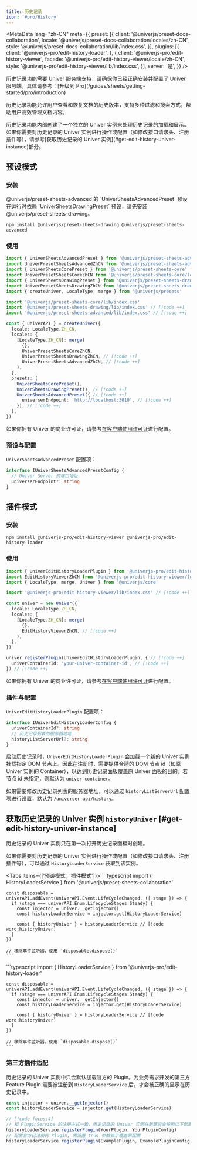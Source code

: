 ```yaml
---
title: 历史记录
icon: '#pro/History'
---
```


<MetaData
  lang="zh-CN"
  meta={{
    preset: [{
      client: '@univerjs/preset-docs-collaboration',
      locale: '@univerjs/preset-docs-collaboration/locales/zh-CN',
      style: '@univerjs/preset-docs-collaboration/lib/index.css',
    }],
    plugins: [{
      client: '@univerjs-pro/edit-history-loader',
    }, {
      client: '@univerjs-pro/edit-history-viewer',
      facade: '@univerjs-pro/edit-history-viewer/locale/zh-CN',
      style: '@univerjs-pro/edit-history-viewer/lib/index.css',
    }],
    server: '是',
  }}
/>

<Callout type="warning" title="注意事项">
  历史记录功能需要 Univer 服务端支持，请确保你已经正确安装并配置了 Univer 服务端。具体请参考：[升级到 Pro](/guides/sheets/getting-started/pro/introduction)
</Callout>

历史记录功能允许用户查看和恢复文档的历史版本，支持多种过滤和搜索方式，帮助用户高效管理文档内容。

<Callout type="warning" title="注意事项">
  历史记录功能内部创建了一个独立的 Univer 实例来处理历史记录的加载和展示。如果你需要对历史记录的 Univer 实例进行操作或配置（如修改接口请求头、注册插件等），请参考[获取历史记录的 Univer 实例](#get-edit-history-univer-instance)部分。
</Callout>

## 预设模式

### 安装

<Callout>
  @univerjs/preset-sheets-advanced 的 `UniverSheetsAdvancedPreset` 预设在运行时依赖 `UniverSheetsDrawingPreset` 预设，请先安装 @univerjs/preset-sheets-drawing。
</Callout>

```package-install
npm install @univerjs/preset-sheets-drawing @univerjs/preset-sheets-advanced
```

### 使用

```typescript
import { UniverSheetsAdvancedPreset } from '@univerjs/preset-sheets-advanced' // [!code ++]
import UniverPresetSheetsAdvancedZhCN from '@univerjs/preset-sheets-advanced/locales/zh-CN' // [!code ++]
import { UniverSheetsCorePreset } from '@univerjs/preset-sheets-core'
import UniverPresetSheetsCoreZhCN from '@univerjs/preset-sheets-core/locales/zh-CN'
import { UniverSheetsDrawingPreset } from '@univerjs/preset-sheets-drawing' // [!code ++]
import UniverPresetSheetsDrawingZhCN from '@univerjs/preset-sheets-drawing/locales/zh-CN' // [!code ++]
import { createUniver, LocaleType, merge } from '@univerjs/presets'

import '@univerjs/preset-sheets-core/lib/index.css'
import '@univerjs/preset-sheets-drawing/lib/index.css' // [!code ++]
import '@univerjs/preset-sheets-advanced/lib/index.css' // [!code ++]

const { univerAPI } = createUniver({
  locale: LocaleType.ZH_CN,
  locales: {
    [LocaleType.ZH_CN]: merge(
      {},
      UniverPresetSheetsCoreZhCN,
      UniverPresetSheetsDrawingZhCN, // [!code ++]
      UniverPresetSheetsAdvancedZhCN, // [!code ++]
    ),
  },
  presets: [
    UniverSheetsCorePreset(),
    UniverSheetsDrawingPreset(), // [!code ++]
    UniverSheetsAdvancedPreset({ // [!code ++]
      universerEndpoint: 'http://localhost:3010', // [!code ++]
    }), // [!code ++]
  ],
})
```

如果你拥有 Univer 的商业许可证，请参考[在客户端使用许可证](/guides/pro/license#在预设模式中使用)进行配置。

### 预设与配置

`UniverSheetsAdvancedPreset` 配置项：

```typescript
interface IUniverSheetsAdvancedPresetConfig {
  // Univer Server 的端口地址
  universerEndpoint?: string
}
```

## 插件模式

### 安装

```package-install
npm install @univerjs-pro/edit-history-viewer @univerjs-pro/edit-history-loader
```

### 使用

```typescript
import { UniverEditHistoryLoaderPlugin } from '@univerjs-pro/edit-history-loader' // [!code ++]
import EditHistoryViewerZhCN from '@univerjs-pro/edit-history-viewer/locale/zh-CN' // [!code ++]
import { LocaleType, merge, Univer } from '@univerjs/core'

import '@univerjs-pro/edit-history-viewer/lib/index.css' // [!code ++]

const univer = new Univer({
  locale: LocaleType.ZH_CN,
  locales: {
    [LocaleType.ZH_CN]: merge(
      {},
      EditHistoryViewerZhCN, // [!code ++]
    ),
  },
})

univer.registerPlugin(UniverEditHistoryLoaderPlugin, { // [!code ++]
  univerContainerId: 'your-univer-container-id', // [!code ++]
}) // [!code ++]
```

如果你拥有 Univer 的商业许可证，请参考[在客户端使用许可证](/guides/pro/license#在插件模式中使用)进行配置。

### 插件与配置

`UniverEditHistoryLoaderPlugin` 配置项：

```typescript
interface IUniverEditHistoryLoaderConfig {
  univerContainerId?: string
  // 历史记录列表的服务器地址
  historyListServerUrl?: string
}
```

启动历史记录时，`UniverEditHistoryLoaderPlugin` 会加载一个新的 Univer 实例挂载指定 DOM 节点上。因此在注册时，需要提供合适的 DOM 节点 id（如原 Univer 实例的 Container），以达到历史记录面板覆盖原 Univer 面板的目的。若节点 id 未指定，则默认为  `univer-container`。

如果需要修改历史记录列表的服务器地址，可以通过 `historyListServerUrl` 配置项进行设置，默认为 `/universer-api/history`。

## 获取历史记录的 Univer 实例 `historyUniver` [#get-edit-history-univer-instance]

<Callout title="友情提示">
  历史记录的 Univer 实例只在第一次打开历史记录面板时创建。
</Callout>

如果你需要对历史记录的 Univer 实例进行操作或配置（如修改接口请求头、注册插件等），可以通过 `HistoryLoaderService` 获取到该实例。

<Tabs items={['预设模式', '插件模式']}>
  <Tab>
    ```typescript
    import { HistoryLoaderService } from '@univerjs/preset-sheets-collaboration'

    const disposable = univerAPI.addEvent(univerAPI.Event.LifeCycleChanged, ({ stage }) => {
      if (stage === univerAPI.Enum.LifecycleStages.Steady) {
        const injector = univer.__getInjector()
        const historyLoaderService = injector.get(HistoryLoaderService)

        const { historyUniver } = historyLoaderService // [!code word:historyUniver]
      }
    })

    // 移除事件监听器，使用 `disposable.dispose()`
    ```
  </Tab>
  <Tab>
    ```typescript
    import { HistoryLoaderService } from '@univerjs-pro/edit-history-loader'

    const disposable = univerAPI.addEvent(univerAPI.Event.LifeCycleChanged, ({ stage }) => {
      if (stage === univerAPI.Enum.LifecycleStages.Steady) {
        const injector = univer.__getInjector()
        const historyLoaderService = injector.get(HistoryLoaderService)

        const { historyUniver } = historyLoaderService // [!code word:historyUniver]
      }
    })

    // 移除事件监听器，使用 `disposable.dispose()`
    ```
  </Tab>
</Tabs>

### 第三方插件适配

历史记录的 Univer 实例中只会默认加载官方的 Plugin。为业务需求开发的第三方 Feature Plugin 需要被注册到 `HistoryLoaderService` 后，才会被正确的显示在历史记录中。

```typescript
const injector = univer.__getInjector()
const historyLoaderService = injector.get(HistoryLoaderService)

// [!code focus:4]
// 和 PluginService 的注册方式一致，历史记录的 Univer 实例在新建后会按照以下配置来注册对应 Plugin
historyLoaderService.registerPlugin(YourPlugin, YourPluginConfig)
// 配置官方已注册的 Plugin, 需设置 true 参数表示覆盖原配置
historyLoaderService.registerPlugin(ExamplePlugin, ExamplePluginConfig, true)
```
